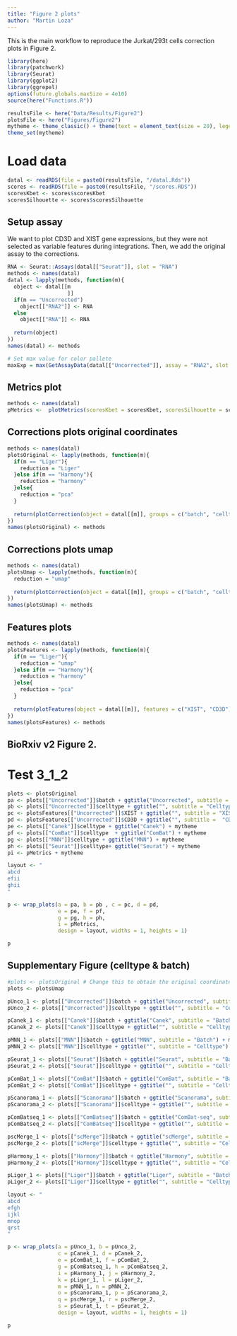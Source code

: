```yaml
---
title: "Figure 2 plots"
author: "Martin Loza"
---
```


This is the main workflow to reproduce the Jurkat/293t cells correction plots in Figure 2.

```r
library(here)
library(patchwork)
library(Seurat)
library(ggplot2)
library(ggrepel)
options(future.globals.maxSize = 4e10)
source(here("Functions.R"))

resultsFile <- here("Data/Results/Figure2")
plotsFile <- here("Figures/Figure2")
mytheme <- theme_classic() + theme(text = element_text(size = 20), legend.text=element_text(size=16))
theme_set(mytheme)
```

# Load data

```r
datal <- readRDS(file = paste0(resultsFile, "/datal.Rds"))
scores <- readRDS(file = paste0(resultsFile, "/scores.RDS"))
scoresKbet <- scores$scoresKbet
scoresSilhouette <- scores$scoresSilhouette
```

## Setup assay

We want to plot CD3D and XIST gene expressions, but they were not selected as variable features during integrations. Then, we add the original assay to the corrections.

```r
RNA <- Seurat::Assays(datal[["Seurat"]], slot = "RNA")
methods <- names(datal)
datal <- lapply(methods, function(m){
  object <- datal[[m
                   ]]
  if(m == "Uncorrected")
    object[["RNA2"]] <- RNA
  else
    object[["RNA"]] <- RNA
  
  return(object)
})
names(datal) <- methods

# Set max value for color pallete
maxExp = max(GetAssayData(datal[["Uncorrected"]], assay = "RNA2", slot = "data")[c("CD3D","XIST"),])
```

## Metrics plot

```r
methods <- names(datal)
pMetrics <-  plotMetrics(scoresKbet = scoresKbet, scoresSilhouette = scoresSilhouette, methods = methods, nudge_y = 0.01)
```

## Corrections plots original coordinates

```r
methods <- names(datal)
plotsOriginal <- lapply(methods, function(m){
  if(m == "Liger"){
    reduction = "Liger"
  }else if(m == "Harmony"){
    reduction = "harmony"
  }else{
    reduction = "pca"
  }
  
  return(plotCorrection(object = datal[[m]], groups = c("batch", "celltype"), reduction = reduction))
})
names(plotsOriginal) <- methods
```

## Corrections plots umap

```r
methods <- names(datal)
plotsUmap <- lapply(methods, function(m){
  reduction = "umap"
  
  return(plotCorrection(object = datal[[m]], groups = c("batch", "celltype"), reduction = reduction))
})
names(plotsUmap) <- methods
```

## Features plots

```r
methods <- names(datal)
plotsFeatures <- lapply(methods, function(m){
  if(m == "Liger"){
    reduction = "umap"
  }else if(m == "Harmony"){
    reduction = "harmony"
  }else{
    reduction = "pca"
  }
  
  return(plotFeatures(object = datal[[m]], features = c("XIST", "CD3D"), reduction = reduction, colorLimits = c(0, maxExp)))
})
names(plotsFeatures) <- methods
```

## BioRxiv v2 Figure 2.

# Test 3_1_2

```r
plots <- plotsOriginal
pa <- plots[["Uncorrected"]]$batch + ggtitle("Uncorrected", subtitle = "Batch") + mytheme 
pb <- plots[["Uncorrected"]]$celltype + ggtitle("", subtitle = "Celltype") + mytheme
pc <- plotsFeatures[["Uncorrected"]]$XIST + ggtitle("", subtitle = "XIST") + mytheme 
pd <- plotsFeatures[["Uncorrected"]]$CD3D + ggtitle("", subtitle =  "CD3D") + mytheme 
pe <- plots[["Canek"]]$celltype + ggtitle("Canek") + mytheme
pf <- plots[["ComBat"]]$celltype  + ggtitle("ComBat") + mytheme
pg <- plots[["MNN"]]$celltype + ggtitle("MNN") + mytheme
ph <- plots[["Seurat"]]$celltype+ ggtitle("Seurat") + mytheme 
pi <- pMetrics + mytheme

layout <- "
abcd
efii
ghii
"

p <- wrap_plots(a = pa, b = pb , c = pc, d = pd,
                e = pe, f = pf, 
                g = pg, h = ph,
                i = pMetrics,
                design = layout, widths = 1, heights = 1) 

p
```

## Supplementary Figure (celltype & batch)


```r
#plots <- plotsOriginal # Change this to obtain the original coordinates plot
plots <- plotsUmap

pUnco_1 <- plots[["Uncorrected"]]$batch + ggtitle("Uncorrected", subtitle = "Batch") + mytheme
pUnco_2 <- plots[["Uncorrected"]]$celltype + ggtitle("", subtitle = "Celltype") + mytheme

pCanek_1 <- plots[["Canek"]]$batch + ggtitle("Canek", subtitle = "Batch") + mytheme
pCanek_2 <- plots[["Canek"]]$celltype + ggtitle("", subtitle = "Celltype") + mytheme

pMNN_1 <- plots[["MNN"]]$batch + ggtitle("MNN", subtitle = "Batch") + mytheme
pMNN_2 <- plots[["MNN"]]$celltype + ggtitle("", subtitle = "Celltype") + mytheme

pSeurat_1 <- plots[["Seurat"]]$batch + ggtitle("Seurat", subtitle = "Batch") + mytheme
pSeurat_2 <- plots[["Seurat"]]$celltype + ggtitle("", subtitle = "Celltype") + mytheme

pComBat_1 <- plots[["ComBat"]]$batch + ggtitle("ComBat", subtitle = "Batch") + mytheme
pComBat_2 <- plots[["ComBat"]]$celltype + ggtitle("", subtitle = "Celltype") + mytheme

pScanorama_1 <- plots[["Scanorama"]]$batch + ggtitle("Scanorama", subtitle = "Batch") + mytheme
pScanorama_2 <- plots[["Scanorama"]]$celltype + ggtitle("", subtitle = "Celltype") + mytheme

pComBatseq_1 <- plots[["ComBatseq"]]$batch + ggtitle("ComBat-seq", subtitle = "Batch") + mytheme
pComBatseq_2 <- plots[["ComBatseq"]]$celltype + ggtitle("", subtitle = "Celltype") + mytheme

pscMerge_1 <- plots[["scMerge"]]$batch + ggtitle("scMerge", subtitle = "Batch") + mytheme
pscMerge_2 <- plots[["scMerge"]]$celltype + ggtitle("", subtitle = "Celltype") + mytheme

pHarmony_1 <- plots[["Harmony"]]$batch + ggtitle("Harmony", subtitle = "Batch") + mytheme
pHarmony_2 <- plots[["Harmony"]]$celltype + ggtitle("", subtitle = "Celltype") + mytheme

pLiger_1 <- plots[["Liger"]]$batch + ggtitle("Liger", subtitle = "Batch") + mytheme
pLiger_2 <- plots[["Liger"]]$celltype + ggtitle("", subtitle = "Celltype") + mytheme

layout <- "
abcd
efgh
ijkl
mnop
qrst
"

p <- wrap_plots(a = pUnco_1, b = pUnco_2,
                c = pCanek_1, d = pCanek_2,
                e = pComBat_1, f = pComBat_2,
                g = pComBatseq_1, h = pComBatseq_2,
                i = pHarmony_1, j = pHarmony_2,
                k = pLiger_1, l = pLiger_2,
                m = pMNN_1, n = pMNN_2,
                o = pScanorama_1, p = pScanorama_2,
                q = pscMerge_1, r = pscMerge_2,
                s = pSeurat_1, t = pSeurat_2,
                design = layout, widths = 1, heights = 1)

p
```

